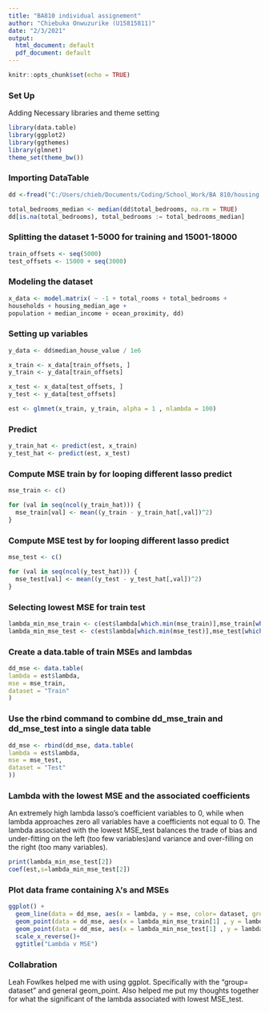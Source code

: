 ```yaml
---
title: "BA810 individual assignement"
author: "Chiebuka Onwuzurike (U15815811)"
date: "2/3/2021"
output:
  html_document: default
  pdf_document: default
---
```


```r
knitr::opts_chunk$set(echo = TRUE)
```
### Set Up

Adding Necessary libraries and theme setting
``` r
library(data.table)
library(ggplot2)
library(ggthemes)
library(glmnet)
theme_set(theme_bw())
```

### Importing DataTable
``` r
dd <-fread("C:/Users/chieb/Documents/Coding/School_Work/BA 810/housing.csv")

total_bedrooms_median <- median(dd$total_bedrooms, na.rm = TRUE)
dd[is.na(total_bedrooms), total_bedrooms := total_bedrooms_median]
```


### Splitting the dataset 1-5000 for training and 15001-18000
```r
train_offsets <- seq(5000)
test_offsets <- 15000 + seq(3000)
```

### Modeling the dataset
```r
x_data <- model.matrix( ~ -1 + total_rooms + total_bedrooms + 
households + housing_median_age +
population + median_income + ocean_proximity, dd)
```

### Setting up variables

```r
y_data <- dd$median_house_value / 1e6

x_train <- x_data[train_offsets, ]
y_train <- y_data[train_offsets]

x_test <- x_data[test_offsets, ]
y_test <- y_data[test_offsets]

est <- glmnet(x_train, y_train, alpha = 1 , nlambda = 100)
```

### Predict
```r
y_train_hat <- predict(est, x_train)
y_test_hat <- predict(est, x_test)
```

### Compute MSE train by for looping different lasso predict
```r
mse_train <- c()

for (val in seq(ncol(y_train_hat))) {
  mse_train[val] <- mean((y_train - y_train_hat[,val])^2)
}
```
### Compute MSE test by for looping different lasso predict
```r
mse_test <- c()

for (val in seq(ncol(y_test_hat))) {
  mse_test[val] <- mean((y_test - y_test_hat[,val])^2)
}
```


### Selecting lowest MSE for train test
```r
lambda_min_mse_train <- c(est$lambda[which.min(mse_train)],mse_train[which.min(mse_train)])
lambda_min_mse_test <- c(est$lambda[which.min(mse_test)],mse_test[which.min(mse_test)])
```

### Create a data.table of train MSEs and lambdas
```r
dd_mse <- data.table(
lambda = est$lambda,
mse = mse_train,
dataset = "Train"
)
```

### Use the rbind command to combine dd_mse_train and dd_mse_test into a single data table
```r
dd_mse <- rbind(dd_mse, data.table(
lambda = est$lambda,
mse = mse_test,
dataset = "Test"
))
```

### Lambda with the lowest MSE and the associated coefficients

An extremely high lambda lasso's coefficient variables to 0, while when lambda approaches zero all variables have a coefficients not equal to 0. The lambda associated with the lowest MSE_test balances the trade of bias and under-fitting on the left (too few variables)and variance and over-filling on the right (too many variables).

```r
print(lambda_min_mse_test[2])
coef(est,s=lambda_min_mse_test[2])
```

### Plot data frame containing λ’s and MSEs

```r
ggplot() +
  geom_line(data = dd_mse, aes(x = lambda, y = mse, color= dataset, group = dataset))+ 
  geom_point(data = dd_mse, aes(x = lambda_min_mse_train[1] , y = lambda_min_mse_train[2]))+
  geom_point(data = dd_mse, aes(x = lambda_min_mse_test[1] , y = lambda_min_mse_test[2]) ) +
  scale_x_reverse()+
  ggtitle("Lambda v MSE")
```

### Collabration

Leah Fowlkes helped me with using ggplot. Specifically with the "group= dataset" and general geom_point. Also helped me put my thoughts together for what the significant of the lambda associated with lowest MSE_test.

 

